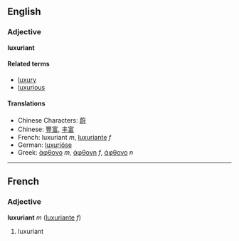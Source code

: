 ==English==
===Adjective===
'''luxuriant'''

====Related terms====
*[[luxury]]
*[[luxurious]]

====Translations====
*Chinese Characters: [[蔚]]
*Chinese: [[豐富]], [[丰富]]
*French: luxuriant ''m'', [[luxuriante]] ''f''
*German: [[luxuriöse]]
*Greek: [[άφθονο]] ''m'', [[άφθονη]] ''f'', [[άφθονο]] ''n''

----

==French==
===Adjective===
'''luxuriant''' ''m'' ([[luxuriante]] ''f'')

# luxuriant